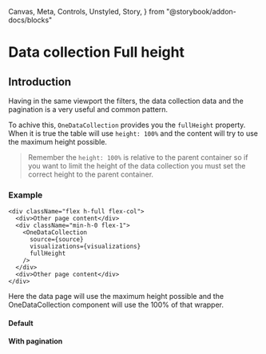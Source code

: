   Canvas,
  Meta,
  Controls,
  Unstyled,
  Story,
} from "@storybook/addon-docs/blocks"


<Meta title="Data collection/Full height" />

# Data collection Full height

## Introduction

Having in the same viewport the filters, the data collection data and the
pagination is a very useful and common pattern.

To achive this, `OneDataCollection` provides you the `fullHeight` property. When
it is true the table will use `height: 100%` and the content will try to use the
maximum height possible.

> Remember the `height: 100%` is relative to the parent container so if you want
> to limit the height of the data collection you must set the correct height to
> the parent container.

### Example

```tsx
<div className="flex h-full flex-col">
  <div>Other page content</div>
  <div className="min-h-0 flex-1">
    <OneDataCollection
      source={source}
      visualizations={visualizations}
      fullHeight
    />
  </div>
  <div>Other page content</div>
</div>
```

Here the data page will use the maximum height possible and the
OneDataCollection component will use the 100% of that wrapper.

#### Default

<Canvas of={FullHeightStories.Basic} />

#### With pagination

<Canvas of={FullHeightStories.WithPagination} />
